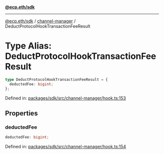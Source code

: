 [**@ecp.eth/sdk**](../../index.mdx)

***

[@ecp.eth/sdk](/sdk-reference/index.mdx) / [channel-manager](/sdk-reference/channel-manager/index.mdx) / DeductProtocolHookTransactionFeeResult

# Type Alias: DeductProtocolHookTransactionFeeResult

```ts
type DeductProtocolHookTransactionFeeResult = {
  deductedFee: bigint;
};
```

Defined in: [packages/sdk/src/channel-manager/hook.ts:153](https://github.com/ecp-eth/comments-monorepo/blob/main/packages/sdk/src/channel-manager/hook.ts#L153)

## Properties

### deductedFee

```ts
deductedFee: bigint;
```

Defined in: [packages/sdk/src/channel-manager/hook.ts:154](https://github.com/ecp-eth/comments-monorepo/blob/main/packages/sdk/src/channel-manager/hook.ts#L154)
